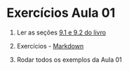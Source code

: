 # Exercícios Aula 01

1. Ler as seções [9.1 e 9.2 do livro](https://livro.curso-r.com/9-relatorios.html)

2. Exercícios - [Markdown](https://livro.curso-r.com/9-1-markdown.html#exercicios)

3. Rodar todos os exemplos da Aula 01

